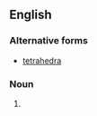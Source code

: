 ==English==

===Alternative forms===
* [[tetrahedra]]

===Noun===
{{head|en|noun form}}

# {{plural of|tetrahedron|lang=en}}